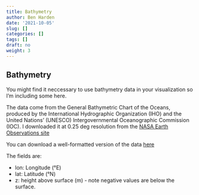 ```yaml
---
title: Bathymetry
author: Ben Harden
date: '2021-10-05'
slug: []
categories: []
tags: []
draft: no
weight: 3
---
```


## Bathymetry

You might find it neccessary to use bathymetry data in your visualization so I'm including some here.

The data come from the General Bathymetric Chart of the Oceans, produced by the International Hydrographic Organization (IHO) and the United Nations' (UNESCO) Intergovernmental Oceanographic Commission (IOC). I downloaded it at 0.25 deg resolution from the [NASA Earth Observations site](https://neo.sci.gsfc.nasa.gov/view.php?datasetId=GEBCO_BATHY)

You can download a well-formatted version of the data [here](bathy.csv)

The fields are:

* lon: Longitude (°E)
* lat: Latitude (°N)
* z: height above surface (m) - note negative values are below the surface.